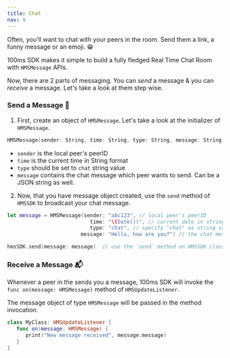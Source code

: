 ```yaml
---
title: Chat
nav: 9
---
```


Often, you'll want to chat with your peers in the room. Send them a link, a funny message or an emoji. 😁

100ms SDK makes it simple to build a fully fledged Real Time Chat Room with `HMSMessage` APIs.

Now, there are 2 parts of messaging. You can _send_ a message & you can _receive_ a message. Let's take a look at them step wise.

### Send a Message 📩

1. First, create an object of `HMSMessage`. Let's take a look at the initializer of `HMSMessage`.
```swift
HMSMessage(sender: String, time: String, type: String, message: String)
```
- `sender` is the local peer's peerID
- `time` is the current time in String format
- `type` should be set to `chat` string value
- `message` contains the chat message which peer wants to send. Can be a JSON string as well.

2. Now, that you have message object created, use the `send` method of `HMSSDK` to broadcast your chat message.
```swift
let message = HMSMessage(sender: "abc123", // local peer's peerID
                           time: "\(Date())", // current date in string format
                           type: "chat", // specify "chat" as string value
                        message: "Hello, how are you?") // the chat message to be sent  

hmsSDK.send(message: message)  // use the `send` method on HMSSDK class instance
```

### Receive a Message 📬

Whenever a peer in the sends you a message, 100ms SDK will invoke the `func on(message: HMSMessage)` method of `HMSUpdateListener`.

The message object of type `HMSMessage` will be passed in the method invocation.

```swift
class MyClass: HMSUpdateListener {  
   func on(message: HMSMessage) {
      print("New message received", message.message)
   }
}
```
